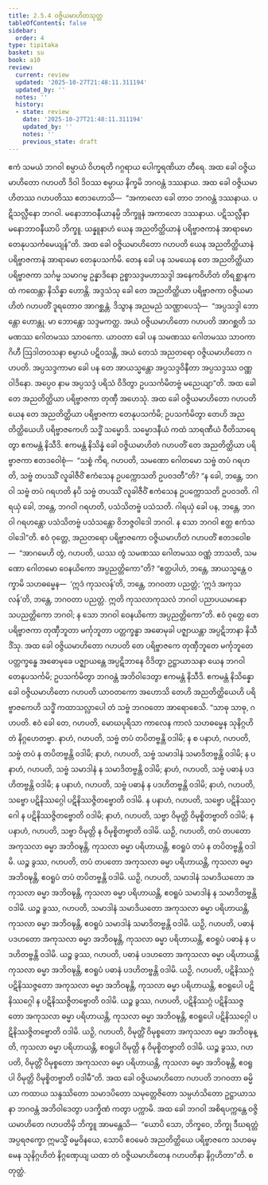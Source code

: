 ```yaml
---
title: 2.5.4 ဝဇ္ဇိယမာဟိတသုတ္တ
tableOfContents: false
sidebar:
  order: 4
type: tipitaka
basket: su
book: a10
review:
  current: review
  updated: '2025-10-27T21:48:11.311194'
  updated_by: ''
  notes: ''
  history:
  - state: review
    date: '2025-10-27T21:48:11.311194'
    updated_by: ''
    notes: ''
    previous_state: draft
---
```



<ReviewStatus review={frontmatter.review} showDetails={true} />

<HypothesisAnnotation frontmatter={frontmatter} />

<DynamicBreadcrumb />

<Division number="94" book="a10" e="ch" v="17" p="409">

<Paragraph number="821" book="a10">
ဧကံ သမယံ ဘဂဝါ စမ္ပာယံ ဝိဟရတိ ဂဂ္ဂရာယ ပေါက္ခရဏိယာ တီရေ. အထ ခေါ ဝဇ္ဇိယမာဟိတော ဂဟပတိ ဒိဝါ ဒိဝဿ စမ္ပာယ နိက္ခမိ ဘဂဝန္တံ ဒဿနာယ. အထ ခေါ ဝဇ္ဇိယမာဟိတဿ ဂဟပတိဿ ဧတဒဟောသိ—  “အကာလော ခေါ တာဝ ဘဂဝန္တံ ဒဿနာယ. ပဋိသလ္လီနော ဘဂဝါ. မနောဘာဝနီယာနမ္ပိ ဘိက္ခူနံ အကာလော ဒဿနာယ. ပဋိသလ္လီနာ မနောဘာဝနီယာပိ ဘိက္ခူ. ယန္နူနာဟံ ယေန အညတိတ္ထိယာနံ ပရိဗ္ဗာဇကာနံ အာရာမော တေနုပသင်္ကမေယျန်”တိ.
</Paragraph>

<Paragraph number="822" book="a10">
အထ ခေါ ဝဇ္ဇိယမာဟိတော ဂဟပတိ ယေန အညတိတ္ထိယာနံ ပရိဗ္ဗာဇကာနံ အာရာမော တေနုပသင်္ကမိ. တေန ခေါ ပန သမယေန တေ အညတိတ္ထိယာ ပရိဗ္ဗာဇကာ သင်္ဂမ္မ သမာဂမ္မ ဥန္နာဒိနော ဥစ္စာသဒ္ဒမဟာသဒ္ဒါ အနေကဝိဟိတံ တိရစ္ဆာနကထံ ကထေန္တာ နိသိန္နာ ဟောန္တိ.
</Paragraph>

<Paragraph number="823" book="a10">
အဒ္ဒသံသု ခေါ တေ အညတိတ္ထိယာ ပရိဗ္ဗာဇကာ ဝဇ္ဇိယမာဟိတံ ဂဟပတိံ ဒူရတောဝ အာဂစ္ဆန္တံ. ဒိသွာန အညမညံ သဏ္ဌာပေသုံ—  “အပ္ပသဒ္ဒါ ဘောန္တော ဟောန္တု. မာ ဘောန္တော သဒ္ဒမကတ္ထ. အယံ ဝဇ္ဇိယမာဟိတော ဂဟပတိ အာဂစ္ဆတိ သမဏဿ ဂေါတမဿ သာဝကော. ယာဝတာ ခေါ ပန သမဏဿ ဂေါတမဿ သာဝကာ ဂိဟီ ဩဒါတဝသနာ စမ္ပာယံ ပဋိဝသန္တိ, အယံ တေသံ အညတရော ဝဇ္ဇိယမာဟိတော ဂဟပတိ. အပ္ပသဒ္ဒကာမာ ခေါ ပန တေ အာယသ္မန္တော အပ္ပသဒ္ဒဝိနီတာ အပ္ပသဒ္ဒဿ ဝဏ္ဏဝါဒိနော. အပ္ပေဝ နာမ အပ္ပသဒ္ဒံ ပရိသံ ဝိဒိတွာ ဥပသင်္ကမိတဗ္ဗံ မညေယျာ”တိ.
</Paragraph>

<Paragraph number="824" book="a10">
အထ ခေါ တေ အညတိတ္ထိယာ ပရိဗ္ဗာဇကာ တုဏှီ အဟေသုံ. အထ ခေါ ဝဇ္ဇိယမာဟိတော ဂဟပတိ ယေန တေ အညတိတ္ထိယာ ပရိဗ္ဗာဇကာ တေနုပသင်္ကမိ; ဥပသင်္ကမိတွာ တေဟိ အညတိတ္ထိယေဟိ ပရိဗ္ဗာဇကေဟိ သဒ္ဓိံ သမ္မောဒိ. သမ္မောဒနီယံ ကထံ သာရဏီယံ ဝီတိသာရေတွာ ဧကမန္တံ နိသီဒိ. ဧကမန္တံ နိသိန္နံ ခေါ ဝဇ္ဇိယမာဟိတံ ဂဟပတိံ တေ အညတိတ္ထိယာ ပရိဗ္ဗာဇကာ ဧတဒဝေါစုံ—  “သစ္စံ ကိရ, ဂဟပတိ, သမဏော ဂေါတမော သဗ္ဗံ တပံ ဂရဟတိ, သဗ္ဗံ တပဿိံ လူခါဇီဝိံ ဧကံသေန ဥပက္ကောသတိ ဥပဝဒတီ”တိ? “န ခေါ, ဘန္တေ, ဘဂဝါ သဗ္ဗံ တပံ ဂရဟတိ နပိ သဗ္ဗံ တပဿိံ လူခါဇီဝိံ ဧကံသေန ဥပက္ကောသတိ ဥပဝဒတိ. ဂါရယှံ ခေါ, ဘန္တေ, ဘဂဝါ ဂရဟတိ, ပသံသိတဗ္ဗံ ပသံသတိ. ဂါရယှံ ခေါ ပန, ဘန္တေ, ဘဂဝါ ဂရဟန္တော ပသံသိတဗ္ဗံ ပသံသန္တော ဝိဘဇ္ဇဝါဒေါ ဘဂဝါ. န သော ဘဂဝါ ဧတ္ထ ဧကံသဝါဒေါ”တိ.
</Paragraph>

<Paragraph number="825" book="a10">
ဧဝံ ဝုတ္တေ, အညတရော ပရိဗ္ဗာဇကော ဝဇ္ဇိယမာဟိတံ ဂဟပတိံ ဧတဒဝေါစ—  “အာဂမေဟိ တွံ, ဂဟပတိ, ယဿ တွံ သမဏဿ ဂေါတမဿ ဝဏ္ဏံ ဘာသတိ, သမဏော ဂေါတမော ဝေနယိကော အပ္ပညတ္တိကော”တိ? “ဧတ္ထပါဟံ, ဘန္တေ, အာယသ္မန္တေ ဝက္ခာမိ သဟဓမ္မေန—  ‘ဣဒံ ကုသလန်’တိ, ဘန္တေ, ဘဂဝတာ ပညတ္တံ; ‘ဣဒံ အကုသလန်’တိ, ဘန္တေ, ဘဂဝတာ ပညတ္တံ. ဣတိ ကုသလာကုသလံ ဘဂဝါ ပညာပယမာနော သပညတ္တိကော ဘဂဝါ; န သော ဘဂဝါ ဝေနယိကော အပ္ပညတ္တိကော”တိ.
</Paragraph>

<Paragraph number="826" book="a10">
ဧဝံ ဝုတ္တေ တေ ပရိဗ္ဗာဇကာ တုဏှီဘူတာ မင်္ကုဘူတာ ပတ္တက္ခန္ဓာ အဓောမုခါ ပဇ္ဈာယန္တာ အပ္ပဋိဘာနာ နိသီဒိံသု. အထ ခေါ ဝဇ္ဇိယမာဟိတော ဂဟပတိ တေ ပရိဗ္ဗာဇကေ တုဏှီဘူတေ မင်္ကုဘူတေ ပတ္တက္ခန္ဓေ အဓောမုခေ ပဇ္ဈာယန္တေ အပ္ပဋိဘာနေ ဝိဒိတွာ ဥဋ္ဌာယာသနာ ယေန ဘဂဝါ တေနုပသင်္ကမိ; ဥပသင်္ကမိတွာ ဘဂဝန္တံ အဘိဝါဒေတွာ ဧကမန္တံ နိသီဒိ. ဧကမန္တံ နိသိန္နော ခေါ ဝဇ္ဇိယမာဟိတော ဂဟပတိ ယာဝတကော အဟောသိ တေဟိ အညတိတ္ထိယေဟိ ပရိဗ္ဗာဇကေဟိ သဒ္ဓိံ ကထာသလ္လာပေါ တံ သဗ္ဗံ ဘဂဝတော အာရောစေသိ.
</Paragraph>

<Paragraph number="827" book="a10">
“သာဓု သာဓု, ဂဟပတိ. ဧဝံ ခေါ တေ, ဂဟပတိ, မောဃပုရိသာ ကာလေန ကာလံ သဟဓမ္မေန သုနိဂ္ဂဟိတံ နိဂ္ဂဟေတဗ္ဗာ. နာဟံ, ဂဟပတိ, သဗ္ဗံ တပံ တပိတဗ္ဗန္တိ ဝဒါမိ; န စ ပနာဟံ, ဂဟပတိ, သဗ္ဗံ တပံ န တပိတဗ္ဗန္တိ ဝဒါမိ; နာဟံ, ဂဟပတိ, သဗ္ဗံ သမာဒါနံ သမာဒိတဗ္ဗန္တိ ဝဒါမိ; န ပနာဟံ, ဂဟပတိ, သဗ္ဗံ သမာဒါနံ န သမာဒိတဗ္ဗန္တိ ဝဒါမိ; နာဟံ, ဂဟပတိ, သဗ္ဗံ ပဓာနံ ပဒဟိတဗ္ဗန္တိ ဝဒါမိ; န ပနာဟံ, ဂဟပတိ, သဗ္ဗံ ပဓာနံ န ပဒဟိတဗ္ဗန္တိ ဝဒါမိ; နာဟံ, ဂဟပတိ, သဗ္ဗော ပဋိနိဿဂ္ဂေါ ပဋိနိဿဇ္ဇိတဗ္ဗောတိ ဝဒါမိ. န ပနာဟံ, ဂဟပတိ, သဗ္ဗော ပဋိနိဿဂ္ဂေါ န ပဋိနိဿဇ္ဇိတဗ္ဗောတိ ဝဒါမိ; နာဟံ, ဂဟပတိ, သဗ္ဗာ ဝိမုတ္တိ ဝိမုစ္စိတဗ္ဗာတိ ဝဒါမိ; န ပနာဟံ, ဂဟပတိ, သဗ္ဗာ ဝိမုတ္တိ န ဝိမုစ္စိတဗ္ဗာတိ ဝဒါမိ.
</Paragraph>

<Paragraph number="828" book="a10">
ယဉှိ, ဂဟပတိ, တပံ တပတော အကုသလာ ဓမ္မာ အဘိဝဍ္ဎန္တိ, ကုသလာ ဓမ္မာ ပရိဟာယန္တိ, ဧဝရူပံ တပံ န တပိတဗ္ဗန္တိ ဝဒါမိ. ယဉ္စ ခွဿ, ဂဟပတိ, တပံ တပတော အကုသလာ ဓမ္မာ ပရိဟာယန္တိ, ကုသလာ ဓမ္မာ အဘိဝဍ္ဎန္တိ, ဧဝရူပံ တပံ တပိတဗ္ဗန္တိ ဝဒါမိ.
</Paragraph>

<Paragraph number="829" book="a10">
ယဉှိ, ဂဟပတိ, သမာဒါနံ သမာဒိယတော အကုသလာ ဓမ္မာ အဘိဝဍ္ဎန္တိ, ကုသလာ ဓမ္မာ ပရိဟာယန္တိ, ဧဝရူပံ သမာဒါနံ န သမာဒိတဗ္ဗန္တိ ဝဒါမိ. ယဉ္စ ခွဿ, ဂဟပတိ, သမာဒါနံ သမာဒိယတော အကုသလာ ဓမ္မာ ပရိဟာယန္တိ, ကုသလာ ဓမ္မာ အဘိဝဍ္ဎန္တိ, ဧဝရူပံ သမာဒါနံ သမာဒိတဗ္ဗန္တိ ဝဒါမိ.
</Paragraph>

<Paragraph number="830" book="a10">
ယဉှိ, ဂဟပတိ, ပဓာနံ ပဒဟတော အကုသလာ ဓမ္မာ အဘိဝဍ္ဎန္တိ, ကုသလာ ဓမ္မာ ပရိဟာယန္တိ, ဧဝရူပံ ပဓာနံ န ပဒဟိတဗ္ဗန္တိ ဝဒါမိ. ယဉ္စ ခွဿ, ဂဟပတိ, ပဓာနံ ပဒဟတော အကုသလာ ဓမ္မာ ပရိဟာယန္တိ ကုသလာ ဓမ္မာ အဘိဝဍ္ဎန္တိ, ဧဝရူပံ ပဓာနံ ပဒဟိတဗ္ဗန္တိ ဝဒါမိ.
</Paragraph>

<Paragraph number="831" book="a10">
ယဉှိ, ဂဟပတိ, ပဋိနိဿဂ္ဂံ ပဋိနိဿဇ္ဇတော အကုသလာ ဓမ္မာ အဘိဝဍ္ဎန္တိ, ကုသလာ ဓမ္မာ ပရိဟာယန္တိ, ဧဝရူပေါ ပဋိနိဿဂ္ဂေါ န ပဋိနိဿဇ္ဇိတဗ္ဗောတိ ဝဒါမိ. ယဉ္စ ခွဿ, ဂဟပတိ, ပဋိနိဿဂ္ဂံ ပဋိနိဿဇ္ဇတော အကုသလာ ဓမ္မာ ပရိဟာယန္တိ, ကုသလာ ဓမ္မာ အဘိဝဍ္ဎန္တိ, ဧဝရူပေါ ပဋိနိဿဂ္ဂေါ ပဋိနိဿဇ္ဇိတဗ္ဗောတိ ဝဒါမိ.
</Paragraph>

<Paragraph number="832" book="a10">
ယဉှိ, ဂဟပတိ, ဝိမုတ္တိံ ဝိမုစ္စတော အကုသလာ ဓမ္မာ အဘိဝဍ္ဎန္တိ, ကုသလာ ဓမ္မာ ပရိဟာယန္တိ, ဧဝရူပါ ဝိမုတ္တိ န ဝိမုစ္စိတဗ္ဗာတိ ဝဒါမိ. ယဉ္စ ခွဿ, ဂဟပတိ, ဝိမုတ္တိံ ဝိမုစ္စတော အကုသလာ ဓမ္မာ ပရိဟာယန္တိ, ကုသလာ ဓမ္မာ အဘိဝဍ္ဎန္တိ, ဧဝရူပါ ဝိမုတ္တိ ဝိမုစ္စိတဗ္ဗာတိ ဝဒါမီ”တိ.
</Paragraph>

<Paragraph number="833" book="a10">
အထ ခေါ ဝဇ္ဇိယမာဟိတော ဂဟပတိ ဘဂဝတာ ဓမ္မိယာ ကထာယ သန္ဒဿိတော သမာဒပိတော သမုတ္တေဇိတော သမ္ပဟံသိတော ဥဋ္ဌာယာသနာ ဘဂဝန္တံ အဘိဝါဒေတွာ ပဒက္ခိဏံ ကတွာ ပက္ကာမိ.
</Paragraph>

<Paragraph number="834" book="a10">
အထ ခေါ ဘဂဝါ အစိရပက္ကန္တေ ဝဇ္ဇိယမာဟိတေ ဂဟပတိမှိ ဘိက္ခူ အာမန္တေသိ—  “ယောပိ သော, ဘိက္ခဝေ, ဘိက္ခု ဒီဃရတ္တံ အပ္ပရဇက္ခော ဣမသ္မိံ ဓမ္မဝိနယေ, သောပိ ဧဝမေဝံ အညတိတ္ထိယေ ပရိဗ္ဗာဇကေ သဟဓမ္မေန သုနိဂ္ဂဟိတံ နိဂ္ဂဏှေယျ ယထာ တံ ဝဇ္ဇိယမာဟိတေန ဂဟပတိနာ နိဂ္ဂဟိတာ”တိ.

</Paragraph>
</Division>

<Paragraph number="835" type="center" book="a10">
စတုတ္ထံ.
</Paragraph>